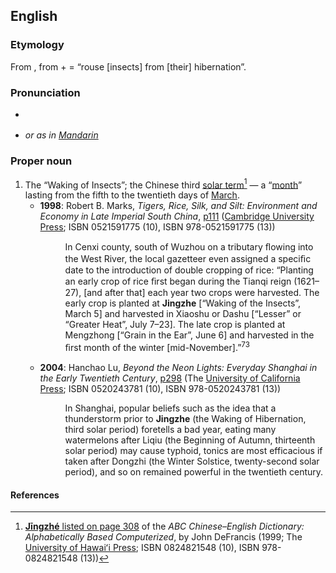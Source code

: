 ==English==
{{wikipedia}}
===Etymology===
From {{etyl|zhx|en}} {{term|sc=unicode|惊蛰|tr=Jīngzhé|lang=zh}}, from {{term|sc=unicode|惊||rouse, startle, stir|lang=zh}} + {{term|sc=unicode|蛰||hibernate|lang=zh}} = “rouse [insects] from [their] hibernation”.

===Pronunciation===
* {{a|UK}} {{IPA|/ʧ̝iŋˈʧ̙ʌ/}}
* ''or as in [[Jīngzhé#Pronunciation|Mandarin]]''

===Proper noun===
{{en-proper noun}}

# The “Waking of Insects”; the Chinese third [[solar term]]<ref name="ABC-def">[http://www.google.co.uk/books?id=MB-gezjIAHoC&pg=PA308&dq=Jingzhe&ei=PIhJR6HVNY2k6AL61vXwBg&sig=aMwyxK_ntEK9I3EbkAtwUWsNPek '''Jīngzhé''' listed on page 308] of the ''ABC Chinese–English Dictionary: Alphabetically Based Computerized'', by John DeFrancis (1999; The <span class="plainlinks">[http://www.uhpress.hawaii.edu/cart/shopcore/?db_name=uhpress University of Hawaiʻi Press]</span>; ISBN 0824821548 (10), ISBN 978-0824821548 (13))</ref> — a “[[month]]” lasting from the fifth to the twentieth days of [[March]].
#* '''1998''': Robert B. Marks, ''Tigers, Rice, Silk, and Silt: Environment and Economy in Late Imperial South China'', [http://www.google.co.uk/books?id=weG4_jmy5E0C&pg=PA111&dq=Jingzhe&ei=PIhJR6HVNY2k6AL61vXwBg&sig=OjVtIh257fvn3oMuf6G_-WUGIG0 p111] (<span class="plainlinks">[http://www.cambridge.org/ Cambridge University Press]</span>; ISBN 0521591775 (10), ISBN 978-0521591775 (13))
#*: In Cenxi county, south of Wuzhou on a tributary ﬂowing into the West River, the local gazetteer even assigned a speciﬁc date to the introduction of double cropping of rice: “Planting an early crop of rice ﬁrst began during the Tianqi reign (1621–27), [and after that] each year two crops were harvested. The early crop is planted at '''Jingzhe''' [“Waking of the Insects”, March 5] and harvested in Xiaoshu or Dashu [“Lesser” or “Greater Heat”, July 7–23]. The late crop is planted at Mengzhong [“Grain in the Ear”, June 6] and harvested in the ﬁrst month of the winter [mid-November].”<sup>73</sup>
#* '''2004''': Hanchao Lu, ''Beyond the Neon Lights: Everyday Shanghai in the Early Twentieth Century'', [http://www.google.co.uk/books?id=p9OUk0BU9ToC&pg=PA298&dq=Jingzhe&ei=PIhJR6HVNY2k6AL61vXwBg&sig=046N42DcIRSvSxG708sCzO9XUuA p298] (The <span class="plainlinks">[http://www.ucpress.edu/ University of California Press]</span>; ISBN 0520243781 (10), ISBN 978-0520243781 (13))
#*: In Shanghai, popular beliefs such as the idea that a thunderstorm prior to '''Jingzhe''' (the Waking of Hibernation, third solar period) foretells a bad year, eating many watermelons after Liqiu (the Beginning of Autumn, thirteenth solar period) may cause typhoid, tonics are most efficacious if taken after Dongzhi (the Winter Solstice, twenty-second solar period), and so on remained powerful in the twentieth century.

====References====
<references/>